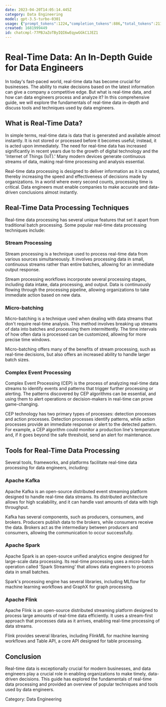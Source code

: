 ```yaml
---
date: 2023-04-20T14:05:14.445Z
category: Data Engineering
model: gpt-3.5-turbo-0301
usage: {"prompt_tokens":1224,"completion_tokens":886,"total_tokens":2110}
created: 1681999449
id: chatcmpl-77PBJaZoTByIQI6wEqywGGkC1JEZ1
---
```


# Real-Time Data: An In-Depth Guide for Data Engineers

In today's fast-paced world, real-time data has become crucial for businesses. The ability to make decisions based on the latest information can give a company a competitive edge. But what is real-time data, and how can data engineers process and analyze it? In this comprehensive guide, we will explore the fundamentals of real-time data in-depth and discuss tools and techniques used by data engineers.

## What is Real-Time Data?

In simple terms, real-time data is data that is generated and available almost instantly. It is not stored or processed before it becomes useful; instead, it is acted upon immediately. The need for real-time data has increased significantly in recent years due to the growth of digital technology and the 'Internet of Things (IoT).' Many modern devices generate continuous streams of data, making real-time processing and analysis essential. 

Real-time data processing is designed to deliver information as it is created, thereby increasing the speed and effectiveness of decisions made by organizations. In a world where every second counts, processing time is critical. Data engineers must enable companies to make accurate and data-driven conclusions almost instantly.

## Real-Time Data Processing Techniques

Real-time data processing has several unique features that set it apart from traditional batch processing. Some popular real-time data processing techniques include:

### Stream Processing

Stream processing is a technique used to process real-time data from various sources simultaneously. It involves processing data in small, continuous streams rather than entire batches, allowing for an immediate output response. 

Stream processing workflows incorporate several processing stages, including data intake, data processing, and output. Data is continuously flowing through the processing pipeline, allowing organizations to take immediate action based on new data.

### Micro-batching

Micro-batching is a technique used when dealing with data streams that don't require real-time analysis. This method involves breaking up streams of data into batches and processing them intermittently. The time intervals of how often data is processed can be customized, allowing for more precise time windows.

Micro-batching offers many of the benefits of stream processing, such as real-time decisions, but also offers an increased ability to handle larger batch sizes. 

### Complex Event Processing

Complex Event Processing (CEP) is the process of analyzing real-time data streams to identify events and patterns that trigger further processing or alerting. The patterns discovered by CEP algorithms can be essential, and using them to alert operations or decision-makers in real-time can prove game-changing.

CEP technology has two primary types of processes: detection processes and action processes. Detection processes identify patterns, while action processes provide an immediate response or alert to the detected pattern. For example, a CEP algorithm could monitor a production line's temperature and, if it goes beyond the safe threshold, send an alert for maintenance.

## Tools for Real-Time Data Processing

Several tools, frameworks, and platforms facilitate real-time data processing for data engineers, including:

### Apache Kafka

Apache Kafka is an open-source distributed event streaming platform designed to handle real-time data streams. Its distributed architecture allows for high scalability, and it can handle vast amounts of data with high throughput.

Kafka has several components, such as producers, consumers, and brokers. Producers publish data to the brokers, while consumers receive the data. Brokers act as the intermediary between producers and consumers, allowing the communication to occur successfully.

### Apache Spark

Apache Spark is an open-source unified analytics engine designed for large-scale data processing. Its real-time processing uses a micro-batch operation called 'Spark Streaming' that allows data engineers to process data in small batches.

Spark's processing engine has several libraries, including MLflow for machine learning workflows and GraphX for graph processing. 

### Apache Flink

Apache Flink is an open-source distributed streaming platform designed to process large amounts of real-time data efficiently. It uses a stream-first approach that processes data as it arrives, enabling real-time processing of data streams.

Flink provides several libraries, including FlinkML for machine learning workflows and Table API, a core API designed for table processing. 

## Conclusion

Real-time data is exceptionally crucial for modern businesses, and data engineers play a crucial role in enabling organizations to make timely, data-driven decisions. This guide has explored the fundamentals of real-time data processing and provided an overview of popular techniques and tools used by data engineers. 

Category: Data Engineering